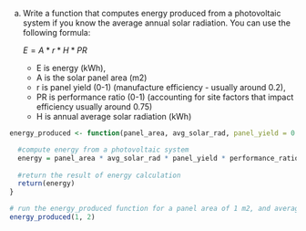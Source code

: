 a. Write a function that computes energy produced from a photovoltaic system if you know the average annual solar radiation.  You can use the following formula: 

    $E = A * r * H * PR$

    * E is energy (kWh),
    * A is the solar panel area (m2)
    * r is panel yield (0-1) (manufacture efficiency - usually around 0.2),
    * PR is performance ratio (0-1) (accounting for site factors that impact efficiency usually around 0.75) 
    * H is annual average solar radiation (kWh)

```r
energy_produced <- function(panel_area, avg_solar_rad, panel_yield = 0.2, performance_ratio = 0.75){

  #compute energy from a photovoltaic system
  energy = panel_area * avg_solar_rad * panel_yield * performance_ratio 
  
  #return the result of energy calculation
  return(energy) 
}

# run the energy_produced function for a panel area of 1 m2, and average solar radiation of 2 kWh
energy_produced(1, 2)
```




